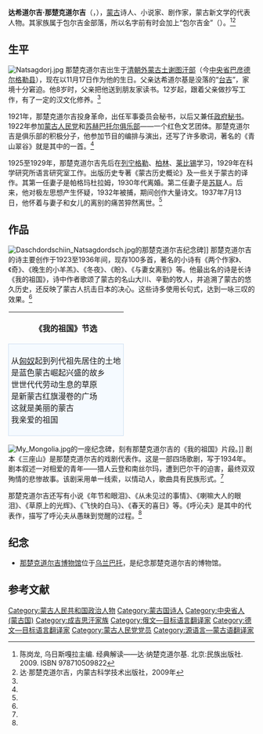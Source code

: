 {{Infobox Person 
| name        = Боржигин Дашдоржийн Нацагдорж<br/>达希道尔吉·那楚克道尔吉
| image       = Dashdorjiin Natsagdorj 1926.jpg
| image_size  = 
| caption     = 1926年的那楚克道尔吉
| birth_date  = 1906年11月17日
| birth_place = {{QING}}[[外蒙古|外蒙古]][[土謝圖汗部|土謝圖汗部]]<br>（今{{MGL}}[[中央省_(蒙古國)|中央省]]巴彥德爾格勒縣）
| death_date  = 1937年6月13日（30歲）
| death_place = {{flagicon image|Flag of the People's Republic of Mongolia (1924-1940).svg}} [[蒙古人民共和國|蒙古人民共和國]][[烏蘭巴托|烏蘭巴托]]
| occupation  = [[诗人|诗人]]、[[小说家|小说家]]、[[剧作家|剧作家]]
}}
'''达希道尔吉·那楚克道尔吉'''（{{lang-mn|Дашдоржийн Нацагдорж}}，{{bd|1906年|11月17日|1937年|6月13日}}），[[蒙古人民共和國|蒙古]]诗人、小说家、剧作家，蒙古新文学的代表人物。其家族属于包尔吉金部落，所以名字前有时会加上“包尔吉金”（{{lang-mn|Боржигин}}）。<ref name=chen>陈岗龙, 乌日斯嘎拉主编. 经典解读——达·纳楚克道尔基. 北京:民族出版社. 2009.  ISBN 978710509822</ref><ref>达·那楚克道尔吉，内蒙古科学技术出版社，2009年</ref>

==生平==
[[File:Natsagdorj.jpg|thumb]]
那楚克道尔吉出生于[[清朝|清朝]][[外蒙古|外蒙古]][[土谢图汗部|土谢图汗部]]（今[[中央省_(蒙古国)|中央省]][[巴彦德尔格勒县|巴彦德尔格勒县]]），现在以11月17日作为他的生日。父亲达希道尔基是没落的“[[台吉|台吉]]”，家境十分窘迫。他8岁时，父亲把他送到朋友家读书。12岁起，跟着父亲做抄写工作，有了一定的汉文化修养。<ref name=chen/>

1921年，那楚克道尔吉投身革命，出任军事委员会秘书，以后又兼任[[蒙古国政府办公厅|政府秘书]]。1922年参加[[蒙古人民党|蒙古人民党]]和[[苏赫巴托尔俱乐部|苏赫巴托尔俱乐部]]——一个红色文艺团体。那楚克道尔吉是俱乐部的积极分子，他参加节目的编排与演出，还写了许多歌词，著名的《青山翠谷》就是其中的一首。<ref name=chen/>

1925至1929年，那楚克道尔吉先后在[[列宁格勒|列宁格勒]]、[[柏林|柏林]]、[[莱比锡|莱比锡]]学习，1929年在科学研究所语言研究室工作。出版历史专著《蒙古历史概论》及一些关于蒙古的译作。其第一任妻子是帕格玛杜拉姆，1930年代离婚。第二任妻子是[[苏联|苏联]]人。后来，他对极左思想产生怀疑，1932年被捕，期间创作大量诗文。1937年7月13日，他怀着与妻子和女儿的离别的痛苦猝然离世。<ref name=chen/>

==作品==
[[File:Daschdordschiin_Natsagdordsch.jpg|thumb]]的那楚克道尔吉纪念碑]]
那楚克道尔吉的诗主要创作于1923至1936年间，现存100多首，著名的小诗有《两个作家》、《奇》、《晚生的小羊羔》、《冬夜》、《盼》、《与妻女离别》等。他最出名的诗是长诗《我的祖国》，诗中作者歌颂了蒙古的名山大川、辛勤的牧人，并追溯了蒙古的悠久历史，还反映了蒙古人抗击日本的决心。这些诗多使用长句式，达到一咏三叹的效果。<ref name=chen/>
{| align=center cellspacing=5
! 《我的祖国》节选
|-
| style="border:1px solid #CEDFF2; background-color:#F5FAFF; padding:5px"|
从[[匈奴|匈奴]]起到列代祖先居住的土地<br />
是蓝色蒙古崛起兴盛的故乡<br />
世世代代劳动生息的草原<br />
是新蒙古红旗漫卷的广场<br />
这就是美丽的蒙古<br />
我亲爱的祖国<br />
|}
[[File:My_Mongolia.jpg|thumb]]的一座纪念碑，刻有那楚克道尔吉的《我的祖国》片段。]]
剧本《三座山》是那楚克道尔吉的戏剧代表作。这是一部四场歌剧，写于1934年。剧本叙述一对相爱的青年——猎人云登和南丝尔玛，遭到巴尔干的迫害，最终双双殉情的悲惨故事。该剧采用单一线索，以情动人，歌曲具有民族形式。<ref name=chen/>

那楚克道尔吉还写有小说《年节和眼泪》、《从未见过的事情》、《喇嘛大人的眼泪》、《草原上的光辉》、《飞快的白马》、《春天的喜日》等。《呼沁夫》是其中的代表作，描写了呼沁夫从愚昧到觉醒的过程。<ref name=chen/>

==纪念==
*[[那楚克道尔吉博物馆|那楚克道尔吉博物馆]]位于[[乌兰巴托|乌兰巴托]]，是纪念那楚克道尔吉的博物馆。

==参考文献==
{{commonscat|Dashdorjiin Natsagdorj}}
{{reflist}}

{{Authority control}}
{{DEFAULTSORT:Natsagdorj}}
[[Category:蒙古人民共和国政治人物|Category:蒙古人民共和国政治人物]]
[[Category:蒙古国诗人|Category:蒙古国诗人]]
[[Category:中央省人_(蒙古国)|Category:中央省人 (蒙古国)]]
[[Category:成吉思汗家族|Category:成吉思汗家族]]
[[Category:俄文—目标语言翻译家|Category:俄文—目标语言翻译家]]
[[Category:德文—目标语言翻译家|Category:德文—目标语言翻译家]]
[[Category:蒙古人民党党员|Category:蒙古人民党党员]]
[[Category:源语言—蒙古语翻译家|Category:源语言—蒙古语翻译家]]